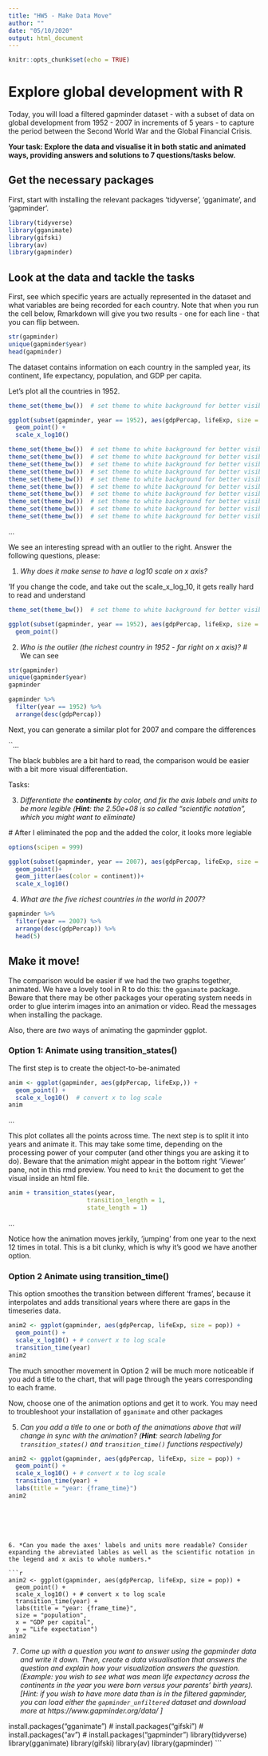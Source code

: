 ---
title: "HW5 - Make Data Move"
author: ""
date: "05/10/2020"
output: html_document
---

```{r setup, include=FALSE}
knitr::opts_chunk$set(echo = TRUE)
```

#  Explore global development with R
Today, you will load a filtered gapminder dataset -  with a subset of data on global development from 1952 - 2007 in increments of 5 years - to capture the period between the Second World War and the Global Financial Crisis. 

**Your task: Explore the data and visualise it in both static and animated ways, providing answers and solutions to 7 questions/tasks below.**

## Get the necessary packages
First, start with installing the relevant packages 'tidyverse', 'gganimate', and 'gapminder'.

```{r libraries, echo = FALSE}
library(tidyverse)
library(gganimate)
library(gifski)
library(av)
library(gapminder)
```


## Look at the data and tackle the tasks
First, see which specific years are actually represented in the dataset and what variables are being recorded for each country. Note that when you run the cell below, Rmarkdown will give you two results - one for each line - that you can flip between.
```{r}
str(gapminder)
unique(gapminder$year)
head(gapminder)
```

The dataset contains information on each country in the sampled year, its continent, life expectancy, population, and GDP per capita.

Let's plot all the countries in 1952.
```{r 1957}
theme_set(theme_bw())  # set theme to white background for better visibility

ggplot(subset(gapminder, year == 1952), aes(gdpPercap, lifeExp, size = pop)) +
  geom_point() +
  scale_x_log10()
```


```{r }
theme_set(theme_bw())  # set theme to white background for better visibility
theme_set(theme_bw())  # set theme to white background for better visibility
theme_set(theme_bw())  # set theme to white background for better visibility
theme_set(theme_bw())  # set theme to white background for better visibility
theme_set(theme_bw())  # set theme to white background for better visibility
theme_set(theme_bw())  # set theme to white background for better visibility
theme_set(theme_bw())  # set theme to white background for better visibility
theme_set(theme_bw())  # set theme to white background for better visibility
theme_set(theme_bw())  # set theme to white background for better visibility
theme_set(theme_bw())  # set theme to white background for better visibility

```

...

We see an interesting spread with an outlier to the right. Answer the following questions, please:


1. *Why does it make sense to have a log10 scale on x axis?*

'If you change the code, and take out the scale_x_log_10, it gets really hard to read and understand
```{r}
theme_set(theme_bw())  # set theme to white background for better visibility

ggplot(subset(gapminder, year == 1952), aes(gdpPercap, lifeExp, size = pop)) +
  geom_point() 

```

2. *Who is the outlier (the richest country in 1952 - far right on x axis)?*
# We can see 
  
```{r}
str(gapminder)
unique(gapminder$year)
gapminder
```
```{r}
gapminder %>%
  filter(year == 1952) %>%
  arrange(desc(gdpPercap))
```


Next, you can generate a similar plot for 2007 and compare the differences

``...

The black bubbles are a bit hard to read, the comparison would be easier with a bit more visual differentiation.

Tasks:

3. *Differentiate the **continents** by color, and fix the axis labels and units to be more legible (**Hint**: the 2.50e+08 is so called "scientific notation", which you might want to eliminate)*
  
  # After I eliminated the pop and the added the color, it looks more legiable
  
```{r}
options(scipen = 999)
```

```{r 2007}
ggplot(subset(gapminder, year == 2007), aes(gdpPercap, lifeExp, size = pop)) +
  geom_point()+
  geom_jitter(aes(color = continent))+
  scale_x_log10()
```
 

  
  
  
  4. *What are the five richest countries in the world in 2007?*
```{r}
gapminder %>%
  filter(year == 2007) %>%
  arrange(desc(gdpPercap)) %>%
  head(5)
```

##  Make it move!

The comparison would be easier if we had the two graphs together, animated. We have a lovely tool in R to do this: the `gganimate` package. Beware that there may be other packages your operating system needs in order to glue interim images into an animation or video. Read the messages when installing the package.

Also, there are *two* ways of animating the gapminder ggplot.

### Option 1: Animate using transition_states() 

The first step is to create the object-to-be-animated
```{r start}
anim <- ggplot(gapminder, aes(gdpPercap, lifeExp,)) +
  geom_point() +
  scale_x_log10()  # convert x to log scale
anim
```

...

This plot collates all the points across time. The next step is to split it into years and animate it. This may take some time, depending on the processing power of your computer (and other things you are asking it to do). Beware that the animation might appear in the bottom right 'Viewer' pane, not in this rmd preview. You need to `knit` the document to get the visual inside an html file.

```{r anim1}
anim + transition_states(year, 
                      transition_length = 1,
                      state_length = 1)

```
...

Notice how the animation moves jerkily, 'jumping' from one year to the next 12 times in total. This is a bit clunky, which is why it's good we have another option. 


### Option 2 Animate using transition_time()
This option smoothes the transition between different 'frames', because it interpolates and adds transitional years where there are gaps in the timeseries data.

```{r anim2}
anim2 <- ggplot(gapminder, aes(gdpPercap, lifeExp, size = pop)) +
  geom_point() +
  scale_x_log10() + # convert x to log scale
  transition_time(year)
anim2
```

The much smoother movement in Option 2 will be much more noticeable if you add a title to the chart, that will page through the years corresponding to each frame.

Now, choose one of the animation options and get it to work. You may need to troubleshoot your installation of `gganimate` and other packages 


5. *Can you add a title to one or both of the animations above that will change* 
 *in sync with the animation?* *(**Hint**: search labeling for `transition_states()` and `transition_time()` functions respectively)*


```{r anim3}
anim2 <- ggplot(gapminder, aes(gdpPercap, lifeExp, size = pop)) +
  geom_point() +
  scale_x_log10() + # convert x to log scale
  transition_time(year) +
  labs(title = "year: {frame_time}")
anim2

```
```





6. *Can you made the axes' labels and units more readable? Consider expanding the abreviated lables as well as the scientific notation in the legend and x axis to whole numbers.*

```{r}
anim2 <- ggplot(gapminder, aes(gdpPercap, lifeExp, size = pop)) +
  geom_point() +
  scale_x_log10() + # convert x to log scale
  transition_time(year) +
  labs(title = "year: {frame_time}",
  size = "population",
  x = "GDP per capital",
  y = "Life expectation")
anim2

```



7. *Come up with a question you want to answer using the gapminder data and write it down. Then, create a data visualisation that answers the question and explain how your visualization answers the question. (Example: you wish to see what was mean life expectancy across the continents in the year you were born versus your parents' birth years). [Hint: if you wish to have more data than is in the filtered gapminder, you can load either the `gapminder_unfiltered` dataset and download more at https://www.gapminder.org/data/ ]*



install.packages("gganimate")
# install.packages("gifski")
# install.packages("av")
# install.packages("gapminder")
library(tidyverse)
library(gganimate)
library(gifski)
library(av)
library(gapminder)
```

